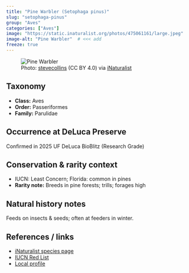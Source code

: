 ```yaml
---
title: "Pine Warbler (Setophaga pinus)"
slug: "setophaga-pinus"
group: "Aves"
categories: ["Aves"]
image: "https://static.inaturalist.org/photos/475061161/large.jpeg"        # <<< add
image-alt: "Pine Warbler"  # <<< add
freeze: true
---
```


<figure class="species-figure">
  <img src="https://static.inaturalist.org/photos/475061161/large.jpeg" alt="Pine Warbler" class="species-photo" />
  <figcaption class="photo-credit">Photo: <a href="https://www.inaturalist.org/people/stevecollins">stevecollins</a> (CC BY 4.0) via <a href="https://www.inaturalist.org/observations/264561137">iNaturalist</a></figcaption>
</figure>

## Taxonomy
- **Class:** Aves
- **Order:** Passeriformes
- **Family:** Parulidae

## Occurrence at DeLuca Preserve
Confirmed in 2025 UF DeLuca BioBlitz (Research Grade)

## Conservation & rarity context
- IUCN: Least Concern; Florida: common in pines
- **Rarity note:** Breeds in pine forests; trills; forages high

## Natural history notes
Feeds on insects & seeds; often at feeders in winter.

## References / links
- [iNaturalist species page](https://www.inaturalist.org/taxa/145244-Setophaga-pinus)
- [IUCN Red List](NA)
- [Local profile](NA)
